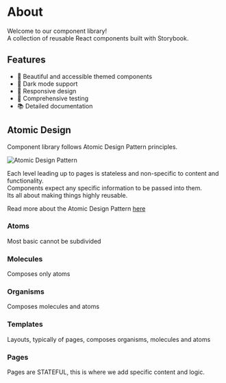 # About

Welcome to our component library!  
A collection of reusable React components built with Storybook.

## Features

- 🎨 Beautiful and accessible themed components
- 🌙 Dark mode support
- 📱 Responsive design
- 🧪 Comprehensive testing
- 📚 Detailed documentation

## Atomic Design

Component library follows Atomic Design Pattern principles.

![Atomic Design Pattern](/atomic-design.jpg)

Each level leading up to pages is stateless and non-specific to content and functionality.  
Components expect any specific information to be passed into them.  
Its all about making things highly reusable.

Read more about the Atomic Design Pattern [here](https://atomicdesign.bradfrost.com/chapter-2/)

### Atoms

Most basic cannot be subdivided

### Molecules

Composes only atoms

### Organisms

Composes molecules and atoms

### Templates

Layouts, typically of pages, composes organisms, molecules and atoms

### Pages

Pages are STATEFUL, this is where we add specific content and logic.
